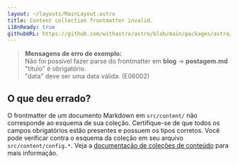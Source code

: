 ```yaml
---
layout: ~/layouts/MainLayout.astro
title: Content collection frontmatter invalid.
i18nReady: true
githubURL: https://github.com/withastro/astro/blob/main/packages/astro/src/core/errors/errors-data.ts
---
```


> **Mensagens de erro de exemplo:**<br/>
Não foi possível fazer parse do frontmatter em **blog** → **postagem.md**<br/>
"titulo" é obrigatório.<br/>
"data" deve ser uma data válida. (E06002)

## O que deu errado?

O frontmatter de um documento Markdown em `src/content/` não corresponde ao esquema de sua coleção.
Certifique-se de que todos os campos obrigatórios estão presentes e possuem os tipos corretos.
Você pode verificar contra o esquema da coleção em seu arquivo `src/content/config.*`.
Veja a [documentação de coleções de conteúdo](/pt-br/guides/content-collections/) para mais informação.



